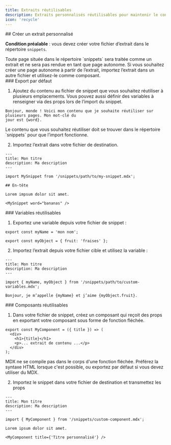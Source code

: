 ```yaml
---
title: Extraits réutilisables
description: Extraits personnalisés réutilisables pour maintenir le contenu synchronisé
icon: 'recycle'
---
```



<SnippetIntro />

<div id="creating-a-custom-snippet">
  ## Créer un extrait personnalisé
</div>

**Condition préalable** : vous devez créer votre fichier d’extrait dans le répertoire `snippets`.

<Note>
  Toute page située dans le répertoire `snippets` sera traitée comme un extrait et ne
  sera pas rendue en tant que page autonome. Si vous souhaitez créer une page
  autonome à partir de l’extrait, importez l’extrait dans un autre fichier et
  utilisez-le comme composant.
</Note>

<div id="default-export">
  ### Export par défaut
</div>

1. Ajoutez du contenu au fichier de snippet que vous souhaitez réutiliser à plusieurs
   emplacements. Vous pouvez aussi définir des variables à renseigner via des props
   lors de l’import du snippet.

```mdx extraits/mon-extrait.mdx
Bonjour, monde ! Voici mon contenu que je souhaite réutiliser sur plusieurs pages. Mon mot‑clé du
jour est {word}.
```

<Warning>
  Le contenu que vous souhaitez réutiliser doit se trouver dans le répertoire `snippets`
  pour que l’import fonctionne.
</Warning>

2. Importez l’extrait dans votre fichier de destination.

```mdx fichier-de-destination.mdx
---
title: Mon titre
description: Ma description
---

import MySnippet from '/snippets/path/to/my-snippet.mdx';

## En-tête

Lorem impsum dolor sit amet.

<MySnippet word="bananas" />
```

<div id="reusable-variables">
  ### Variables réutilisables
</div>

1. Exportez une variable depuis votre fichier de snippet :

```mdx extraits/chemin/vers/variables-personnalisées.mdx
export const myName = 'mon nom';

export const myObject = { fruit: 'fraises' };
```

2. Importez l’extrait depuis votre fichier cible et utilisez la variable :

```mdx fichier-de-destination.mdx
---
title: Mon titre
description: Ma description
---

import { myName, myObject } from '/snippets/path/to/custom-variables.mdx';

Bonjour, je m’appelle {myName} et j’aime {myObject.fruit}.
```

<div id="reusable-components">
  ### Composants réutilisables
</div>

1. Dans votre fichier de snippet, créez un composant qui reçoit des props en exportant
   votre composant sous forme de fonction fléchée.

```mdx extraits/custom-component.mdx
export const MyComponent = ({ title }) => (
  <div>
    <h1>{title}</h1>
    <p>... extrait de contenu ...</p>
  </div>
);
```

<Warning>
  MDX ne se compile pas dans le corps d&#39;une fonction fléchée. Préférez la syntaxe HTML
  lorsque c&#39;est possible, ou exportez par défaut si vous devez utiliser du MDX.
</Warning>

2. Importez le snippet dans votre fichier de destination et transmettez les props

```mdx fichier-de-destination.mdx
---
title: Mon titre
description: Ma description
---

import { MyComponent } from '/snippets/custom-component.mdx';

Lorem ipsum dolor sit amet.

<MyComponent title={'Titre personnalisé'} />
```
